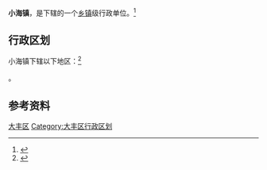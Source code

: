 {{中国乡级行政区|32/09/82/105/000}}

'''小海镇'''，是{{PRC admin/fullname|32/09/82/105/000|3}}下辖的一个[[乡镇|乡镇]]级行政单位。<ref>{{PRC admin/ref sgc|{{PRC admin/parent|32/09/82/105/000}}}}</ref>

== 行政区划 ==

小海镇下辖以下地区：<ref>{{PRC admin/ref sgc|32/09/82/105/000}}</ref>

{{PRC admin/children|32/09/82/105/000}}。

== 参考资料 ==

{{reflist}}

{{江苏省盐城市大丰市行政区划}}
{{江苏行政区划小作品}}
[[Category:盐城建制镇|大丰区]]
[[Category:大丰区行政区划|Category:大丰区行政区划]]